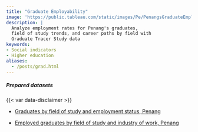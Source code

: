 ```yaml
---
title: "Graduate Employability"
image: 'https://public.tableau.com/static/images/Pe/PenangsGraduateEmployability/Graduatedistribution/1.png'
description: |
  Analyze employment rates for Penang's graduates,
  field of study trends, and career paths by field with
  Graduate Tracer Study data
keywords: 
- Social indicators
- Higher education
aliases:
  - /posts/grad.html
---
```


::: {.dashboard}
```{=html}
<script type='module' src='https://public.tableau.com/javascripts/api/tableau.embedding.3.latest.min.js'></script>
<tableau-viz id='tableau-viz' 
    src='https://public.tableau.com/views/PenangsGraduateEmployability/Graduatedistribution' 
    width='1000' height='850' toolbar='bottom' >
  <custom-parameter name=":showShareOptions" value="false"></custom-parameter>
</tableau-viz>
```
:::

::: {.callout-important icon="false" collapse="true" title="Download data"}
##### Prepared datasets
{{< var data-disclaimer >}}

- [Graduates by field of study and employment status, Penang](https://docs.google.com/spreadsheets/d/e/2PACX-1vSvExrW-3EjV_A1Poc8OsfhOXEDPi7t6dDcpTSU0L5N9YXoVuLW1sQdWFs0mQmFVLviORPSUIG0Cmb-/pub?gid=0&single=true&output=csv)

- [Employed graduates by field of study and industry of work, Penang](https://docs.google.com/spreadsheets/d/e/2PACX-1vSvExrW-3EjV_A1Poc8OsfhOXEDPi7t6dDcpTSU0L5N9YXoVuLW1sQdWFs0mQmFVLviORPSUIG0Cmb-/pub?gid=1853330143&single=true&output=csv)
:::
